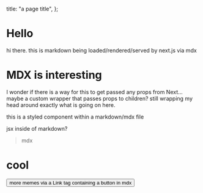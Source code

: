 
  title: "a page title",
};

# Hello

<Wrapper><Hello /></Wrapper>
hi there. this is markdown being loaded/rendered/served by next.js via mdx

# MDX is interesting

I wonder if there is a way for this to get passed any props from Next...
maybe a custom wrapper that passes props to children?
still wrapping my head around exactly what is going on here.

<Box color="primary" bg="secondary" p="2">
  this is a styled component within a markdown/mdx file
</Box>

<Meme meme="tenguy">jsx inside of markdown?</Meme>

> mdx

# cool

<Link href="/posts/memes">
  <Button color="secondary" bg="primary" p="2">
    more memes via a Link tag containing a button in mdx
  </Button>
</Link>
